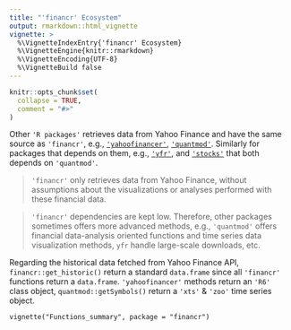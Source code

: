 ```yaml
---
title: "'financr' Ecosystem"
output: rmarkdown::html_vignette
vignette: >
  %\VignetteIndexEntry{'financr' Ecosystem}
  %\VignetteEngine{knitr::rmarkdown}
  %\VignetteEncoding{UTF-8}
  %\VignetteBuild false
---
```


```r
knitr::opts_chunk$set(
  collapse = TRUE,
  comment = "#>"
)
```

Other `'R packages'` retrieves data from Yahoo Finance and have the same source as `'financr'`, e.g., [`'yahoofinancer'`](https://cran.r-project.org/package=yahoofinancer), [`'quantmod'`](https://cran.r-project.org/package=quantmod). Similarly for packages that depends on them, e.g., [`'yfr'`](https://cran.r-project.org/package=yfR), and [`'stocks'`](https://cran.r-project.org/package=stocks) that both depends on `'quantmod'`. 

> `'financr'` only retrieves data from Yahoo Finance, without assumptions about the visualizations or analyses performed with these financial data.

> `'financr'` dependencies are kept low. Therefore, other packages sometimes offers more advanced methods, e.g., `'quantmod'` offers financial data-analysis oriented functions and time series data visualization methods, `yfr` handle large-scale downloads, etc.

Regarding the historical data fetched from Yahoo Finance API, `financr::get_historic()` return a standard `data.frame` since all `'financr'` functions return a `data.frame`. `'yahoofinancer'` methods return an `'R6'` class object, `quantmod::getSymbols()` return a `'xts'` & `'zoo'` time series object.

`vignette("Functions_summary", package = "financr")`
